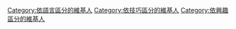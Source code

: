 [[Category:依語言區分的維基人|Category:依語言區分的維基人]]
[[Category:依技巧區分的維基人|Category:依技巧區分的維基人]]
[[Category:依興趣區分的維基人|Category:依興趣區分的維基人]]